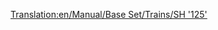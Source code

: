 [[Translation:en/Manual/Base Set/Trains/SH '125']]
{{it/Manuale/Set base/Treni/StatLocomotive|Image=[[File:en/Manual/Base Set/Trains/Sh125.png]]
|Name=SH "125"
|Cost=€ 46.874
|Speed=201 km/h (125 mph)
|Weight=140 t
|Power=4.563 hp (3.356 kW)
|Annual=€ 5.788
|Designed=1977
|Lifespan=20
|Capacity=8 sacchi di posta (riadattabile)
|Description=Questa non è una singola locomotiva ma una coppia, che opera all'unisono. Entrambe possono contenere carichi extra, di posta come impostazione di fabbrica ma possono essere riconvertiti per tutti gli altri tipi di carichi tranne che per il petrolio. Non dimenticare quindi di adattare questo veicolo a [[it/Manuale/Set base/Carichi/Passeggeri|passeggeri]] se gestisci un servizio solo passeggeri, così le tue stazioni non inizieranno a raccogliere [[it/Manuale/Set base/Carichi/Posta|posta]]!
|Real-life=Questa è la versione rinominata della britannica [http://en.wikipedia.org/wiki/Intercity_125 Intercity 125], la detentrice del record per la locomotiva diesel più veloce del mondo (237 km/h).
}}